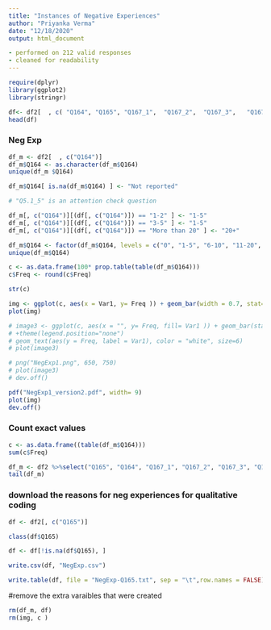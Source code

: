 ```yaml
---
title: "Instances of Negative Experiences"
author: "Priyanka Verma"
date: "12/18/2020"
output: html_document

- performed on 212 valid responses
- cleaned for readability
---
```

```r
require(dplyr)
library(ggplot2)
library(stringr)

```

```r
df<- df2[  , c( "Q164", "Q165", "Q167_1",  "Q167_2",  "Q167_3",   "Q167_4",  "Q167_6")]
head(df)
```



### Neg Exp
```r
df_m <- df2[  , c("Q164")]
df_m$Q164 <- as.character(df_m$Q164)
unique(df_m $Q164)

df_m$Q164[ is.na(df_m$Q164) ] <- "Not reported"

# "Q5.1_5" is an attention check question

df_m[, c("Q164")][(df[, c("Q164")]) == "1-2" ] <- "1-5"
df_m[, c("Q164")][(df[, c("Q164")]) == "3-5" ] <- "1-5"
df_m[, c("Q164")][(df[, c("Q164")]) == "More than 20" ] <- "20+"

df_m$Q164 <- factor(df_m$Q164, levels = c("0", "1-5", "6-10", "11-20", "20+", "Not reported" ), ordered = TRUE )
unique(df_m$Q164)

c <- as.data.frame(100* prop.table(table(df_m$Q164)))
c$Freq <- round(c$Freq)

str(c)

```

```r
img <- ggplot(c, aes(x = Var1, y= Freq )) + geom_bar(width = 0.7, stat="identity", fill = "darkblue",color="black") +  labs(x = "Number of negative experiences",  y = "percentage of participants") + theme(axis.text.x = element_text(color = "black", size = 16, angle =0),axis.title.x = element_text(size = 18) , axis.title.y = element_text(size = 18), axis.text.y = element_text(color = "black", size=16),axis.line = element_line(), panel.background = element_rect(fill ="white")) + geom_text(aes(label = paste0(Freq, "%")),vjust = -0.5, size= 7.5) + scale_x_discrete(labels = function(Var1) str_wrap(Var1, width = 7)) + coord_cartesian(ylim = c(0, 60))+ scale_y_continuous(breaks = seq(0,60, 10))
plot(img)

# image3 <- ggplot(c, aes(x = "", y= Freq, fill= Var1 )) + geom_bar(stat="identity", fill = "#993333",color="white") +  coord_polar("y", start=0)   + scale_fill_brewer(palette="Set1") 
# +theme(legend.position="none") 
# geom_text(aes(y = Freq, label = Var1), color = "white", size=6)
# plot(image3)

```

```r

# png("NegExp1.png", 650, 750)
# plot(image3)
# dev.off()

pdf("NegExp1_version2.pdf", width= 9)
plot(img)
dev.off()
```

### Count exact values
```r
c <- as.data.frame((table(df_m$Q164)))
sum(c$Freq)
```

```r
df_m <- df2 %>%select("Q165", "Q164", "Q167_1", "Q167_2", "Q167_3", "Q167_4", "Q167_6", "Q167_0", "Q167_0_TEXT", "Q167_4_TEXT")
tail(df_m)
```

### download the reasons for neg experiences for qualitative coding
```r
df <- df2[, c("Q165")]

class(df$Q165)

df <- df[!is.na(df$Q165), ]

write.csv(df, "NegExp.csv")

write.table(df, file = "NegExp-Q165.txt", sep = "\t",row.names = FALSE)
```

#remove the extra varaibles that were created
```r
rm(df_m, df)
rm(img, c )
```

